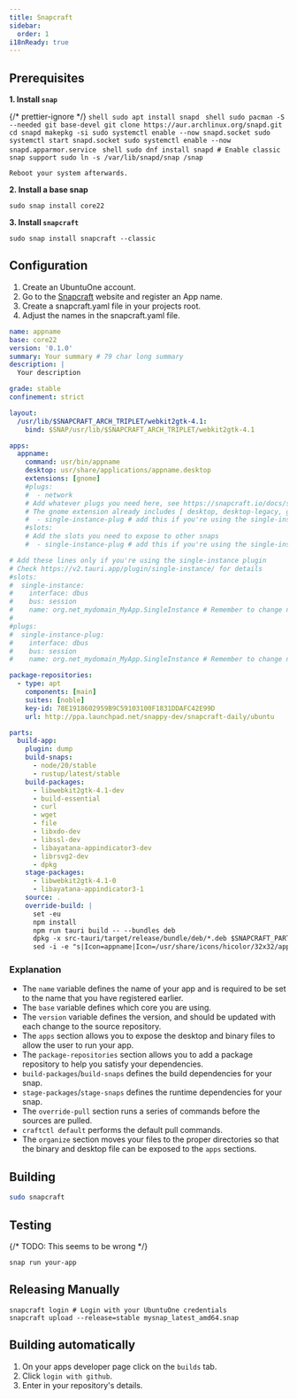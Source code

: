 ```yaml
---
title: Snapcraft
sidebar:
  order: 1
i18nReady: true
---
```


## Prerequisites


**1. Install `snap`**

{/* prettier-ignore */}
<Tabs syncKey="distro">
  <TabItem label="Debian">
    ```shell
    sudo apt install snapd
    ```
  </TabItem>
  <TabItem label="Arch">
    ```shell
    sudo pacman -S --needed git base-devel
    git clone https://aur.archlinux.org/snapd.git
    cd snapd
    makepkg -si
    sudo systemctl enable --now snapd.socket
    sudo systemctl start snapd.socket
    sudo systemctl enable --now snapd.apparmor.service
    ```
  </TabItem>
  <TabItem label="Fedora">
    ```shell
    sudo dnf install snapd
    # Enable classic snap support
    sudo ln -s /var/lib/snapd/snap /snap
    ```

    Reboot your system afterwards.

  </TabItem>
</Tabs>

**2. Install a base snap**

```shell
sudo snap install core22
```

**3. Install `snapcraft`**

```shell
sudo snap install snapcraft --classic
```

## Configuration

1. Create an UbuntuOne account.
2. Go to the [Snapcraft](https://snapcraft.io) website and register an App name.
3. Create a snapcraft.yaml file in your projects root.
4. Adjust the names in the snapcraft.yaml file.

```yaml
name: appname
base: core22
version: '0.1.0'
summary: Your summary # 79 char long summary
description: |
  Your description

grade: stable
confinement: strict

layout:
  /usr/lib/$SNAPCRAFT_ARCH_TRIPLET/webkit2gtk-4.1:
    bind: $SNAP/usr/lib/$SNAPCRAFT_ARCH_TRIPLET/webkit2gtk-4.1

apps:
  appname:
    command: usr/bin/appname
    desktop: usr/share/applications/appname.desktop
    extensions: [gnome]
    #plugs:
    #  - network
    # Add whatever plugs you need here, see https://snapcraft.io/docs/snapcraft-interfaces for more info.
    # The gnome extension already includes [ desktop, desktop-legacy, gsettings, opengl, wayland, x11, mount-observe, calendar-service ]
    #  - single-instance-plug # add this if you're using the single-instance plugin
    #slots:
    # Add the slots you need to expose to other snaps
    #  - single-instance-plug # add this if you're using the single-instance plugin

# Add these lines only if you're using the single-instance plugin
# Check https://v2.tauri.app/plugin/single-instance/ for details
#slots:
#  single-instance:
#    interface: dbus
#    bus: session
#    name: org.net_mydomain_MyApp.SingleInstance # Remember to change net_mydomain_MyApp to your app ID with "_" instead of "." and "-"
#
#plugs:
#  single-instance-plug:
#    interface: dbus
#    bus: session
#    name: org.net_mydomain_MyApp.SingleInstance # Remember to change net_mydomain_MyApp to your app ID with "_" instead of "." and "-"

package-repositories:
  - type: apt
    components: [main]
    suites: [noble]
    key-id: 78E1918602959B9C59103100F1831DDAFC42E99D
    url: http://ppa.launchpad.net/snappy-dev/snapcraft-daily/ubuntu

parts:
  build-app:
    plugin: dump
    build-snaps:
      - node/20/stable
      - rustup/latest/stable
    build-packages:
      - libwebkit2gtk-4.1-dev
      - build-essential
      - curl
      - wget
      - file
      - libxdo-dev
      - libssl-dev
      - libayatana-appindicator3-dev
      - librsvg2-dev
      - dpkg
    stage-packages:
      - libwebkit2gtk-4.1-0
      - libayatana-appindicator3-1
    source: .
    override-build: |
      set -eu
      npm install
      npm run tauri build -- --bundles deb
      dpkg -x src-tauri/target/release/bundle/deb/*.deb $SNAPCRAFT_PART_INSTALL/
      sed -i -e "s|Icon=appname|Icon=/usr/share/icons/hicolor/32x32/apps/appname.png|g" $SNAPCRAFT_PART_INSTALL/usr/share/applications/appname.desktop
```

### Explanation

- The `name` variable defines the name of your app and is required to be set to the name that you have registered earlier.
- The `base` variable defines which core you are using.
- The `version` variable defines the version, and should be updated with each change to the source repository.
- The `apps` section allows you to expose the desktop and binary files to allow the user to run your app.
- The `package-repositories` section allows you to add a package repository to help you satisfy your dependencies.
- `build-packages`/`build-snaps` defines the build dependencies for your snap.
- `stage-packages`/`stage-snaps` defines the runtime dependencies for your snap.
- The `override-pull` section runs a series of commands before the sources are pulled.
- `craftctl default` performs the default pull commands.
- The `organize` section moves your files to the proper directories so that the binary and desktop file can be exposed to the `apps` sections.

## Building

```sh
sudo snapcraft
```

## Testing

{/* TODO: This seems to be wrong */}

```shell
snap run your-app
```

## Releasing Manually

```shell
snapcraft login # Login with your UbuntuOne credentials
snapcraft upload --release=stable mysnap_latest_amd64.snap
```

## Building automatically

1. On your apps developer page click on the `builds` tab.
2. Click `login with github`.
3. Enter in your repository's details.
